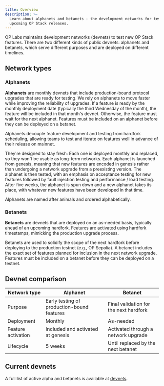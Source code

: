```yaml
---
title: Overview
description: >-
  Learn about alphanets and betanets - the development networks for testing
  upcoming OP Stack releases.
---
```

OP Labs maintains development networks (devnets) to test new OP Stack features.
There are two different kinds of public devnets: alphanets and betanets, which serve different purposes and are deployed on different timelines.

## Network types

### Alphanets

**Alphanets** are monthly devnets that include production-bound protocol upgrades that are ready for testing.
We rely on alphanets to move faster while improving the reliability of upgrades.
If a feature is ready by the monthly deployment date (typically the third Wednesday of the month), the feature will be included in that month's devnet.
Otherwise, the feature must wait for the next alphanet.
Features must be included on an alphanet before they can be deployed on a betanet.

Alphanets decouple feature development and testing from hardfork scheduling, allowing teams to test and iterate on features well in advance of their release on mainnet.

They're designed to stay fresh: Each one is deployed monthly and replaced, so they won't be usable as long-term networks.
Each alphanet is launched from genesis, meaning that new features are encoded in genesis rather than undergoing a network upgrade from a preexisting version.
The alphanet is then tested, with an emphasis on acceptance testing for new features followed by fault injection testing and performance / load testing.
After five weeks, the alphanet is spun down and a new alphanet takes its place, with whatever new features have been developed in that time.

Alphanets are named after animals and ordered alphabetically.

### Betanets

**Betanets** are devnets that are deployed on an as-needed basis, typically ahead of an upcoming hardfork.
Features are activated using hardfork timestamps, mimicking the production upgrade process.

Betanets are used to solidify the scope of the next hardfork before deploying to the production testnet (e.g., OP Sepolia).
A betanet includes the exact set of features planned for inclusion in the next network upgrade.
Features must be included on a betanet before they can be deployed on a testnet.

## Devnet comparison

| Network type       | Alphanet                                   | Betanet                                |
| ------------------ | ------------------------------------------ | -------------------------------------- |
| Purpose            | Early testing of production-bound features | Final validation for the next hardfork |
| Deployment         | Monthly                                    | As-needed                              |
| Feature activation | Included and activated at genesis          | Activated through a network upgrade    |
| Lifecycle          | 5 weeks                                    | Until replaced by the next betanet     |

## Current devnets

A full list of active alpha and betanets is available at [devnets](https://devnets.optimism.io/?utm_source=op-docs&utm_medium=docs).
